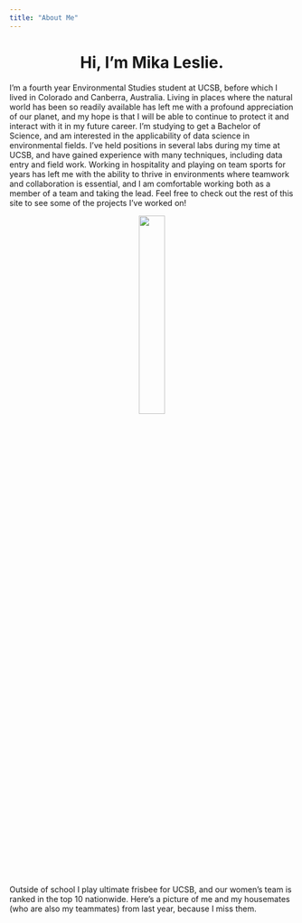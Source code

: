 ```yaml
---
title: "About Me"
---
```

  
<center>
# Hi, I'm Mika Leslie.
</center>

I'm a fourth year Environmental Studies student at UCSB, before which I lived in Colorado and Canberra, Australia. Living in places where the natural world has been so readily available has left me with a profound appreciation of our planet, and my hope is that I will be able to continue to protect it and interact with it in my future career. I'm studying to get a Bachelor of Science, and am interested in the applicability of data science in environmental fields. I've held positions in several labs during my time at UCSB, and have gained experience with many techniques, including data entry and field work. Working in hospitality and playing on team sports for years has left me with the ability to thrive in environments where teamwork and collaboration is essential, and I am comfortable working both as a member of a team and taking the lead. Feel free to check out the rest of this site to see some of the projects I've worked on!


<center>
![](img/housemates.jpg){width=30%}
</center>
Outside of school I play ultimate frisbee for UCSB, and our women's team is ranked in the top 10 nationwide. Here's a picture of me and my housemates (who are also my teammates) from last year, because I miss them.

